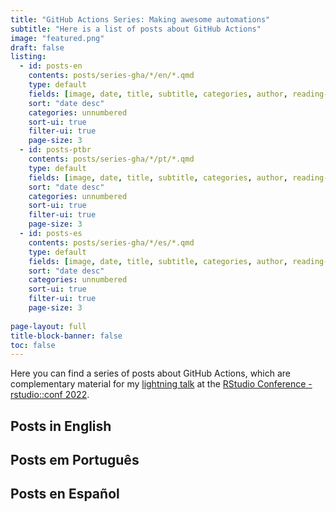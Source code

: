 ```yaml
---
title: "GitHub Actions Series: Making awesome automations"
subtitle: "Here is a list of posts about GitHub Actions"
image: "featured.png"
draft: false
listing:
  - id: posts-en
    contents: posts/series-gha/*/en/*.qmd
    type: default
    fields: [image, date, title, subtitle, categories, author, reading-time]  
    sort: "date desc"
    categories: unnumbered
    sort-ui: true
    filter-ui: true
    page-size: 3
  - id: posts-ptbr
    contents: posts/series-gha/*/pt/*.qmd
    type: default
    fields: [image, date, title, subtitle, categories, author, reading-time]
    sort: "date desc"
    categories: unnumbered
    sort-ui: true
    filter-ui: true
    page-size: 3
  - id: posts-es
    contents: posts/series-gha/*/es/*.qmd
    type: default
    fields: [image, date, title, subtitle, categories, author, reading-time]
    sort: "date desc"
    categories: unnumbered
    sort-ui: true
    filter-ui: true
    page-size: 3    
    
page-layout: full
title-block-banner: false
toc: false
---
```


Here you can find a series of posts about GitHub Actions, which are complementary material for my [lightning talk](https://beamilz.com/talks/en/2022-rstudio-conf/) at the [RStudio Conference - rstudio::conf 2022](https://www.rstudio.com/conference/).

## Posts in English

::: {#posts-en}
:::

## Posts em Português

::: {#posts-ptbr}
:::

## Posts en Español

::: {#posts-es}
:::
